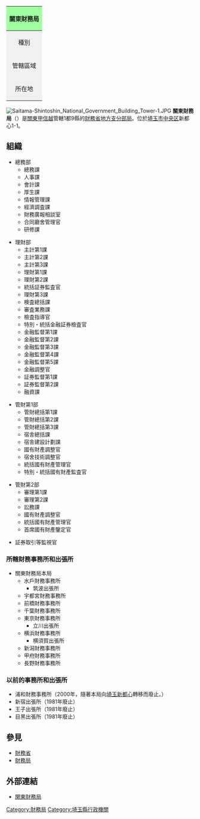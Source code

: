 {| class="infobox bordered"
! colspan="2" style="background-color: #a0ffa0;"|關東財務局
|-
| style="text-align: center; background-color: #f0f0f0;"|種別
| [[財務局|財務局]]
|-
| style="text-align: center; background-color: #f0f0f0;"|管轄區域
| [[茨城縣|茨城縣]]、[[栃木縣|栃木縣]]、[[群馬縣|群馬縣]]<br />[[埼玉縣|埼玉縣]]、[[千葉縣|千葉縣]]、[[東京都|東京都]]<br />[[神奈川縣|神奈川縣]]、[[新潟縣|新潟縣]]、[[山梨縣|山梨縣]]<br />[[長野縣|長野縣]]
|-
| style="text-align: center; background-color: #f0f0f0;"|所在地
| [[埼玉市|埼玉市]][[中央区_(埼玉市)|中央区]]新都心1-1<br />埼玉市新都心合同廳舍1号館
|}
[[File:Saitama-Shintoshin_National_Government_Building_Tower-1.JPG|thumb]]
'''關東財務局'''（{{jpn|j=関東財務局|hg=かんとうざいむきょく}}）是[[关东地方|關東]][[甲信越|甲信越]]管轄1都9縣的[[財務省|財務省]][[地方支分部局|地方支分部局]]。位於[[埼玉市|埼玉市]][[中央区_(埼玉市)|中央区]]新都心1-1。

==組織==
*總務部
**總務課
**人事課
**會計課
**厚生課
**情報管理課
**經濟調査課
**財務廣報相談室
**合同廳舍管理官
**研修課

*理財部
**主計第1課
**主計第2課
**主計第3課
**理財第1課
**理財第2課
**統括証券監査官
**理財第3課
**検査總括課
**審査業務課
**檢査指導官
**特別・統括金融証券檢査官
**金融監督第1課
**金融監督第2課
**金融監督第3課
**金融監督第4課
**金融監督第5課
**金融調整官
**証券監督第1課
**証券監督第2課
**融資課

*管財第1部
**管財總括第1課
**管財總括第2課
**管財總括第3課
**宿舎總括課
**宿舎建設計劃課
**國有財產調整官
**宿舍技術調整官
**統括國有財產管理官
**特別・統括國有財產監査官

*管財第2部
**審理第1課
**審理第2課
**訟務課
**國有財產調整官
**統括國有財產管理官
**首席國有財產鑒定官

*証券取引等監視官

=== 所轄財務事務所和出張所 ===
*關東財務局本局
**水戶財務事務所
***筑波出張所
**宇都宮財務事務所
**前橋財務事務所
**千葉財務事務所
**東京財務事務所
***立川出張所
**横浜財務事務所
***横須賀出張所
**新潟財務事務所
**甲府財務事務所
**長野財務事務所

===以前的事務所和出張所===
*浦和財務事務所（2000年，隨著本局向[[埼玉新都心|埼玉新都心]]轉移而廢止。）
*新宿出張所（1981年廢止）
*王子出張所（1981年廢止）
*目黑出張所（1981年廢止）

== 參見==
* [[財務省|財務省]]
* [[財務局|財務局]]

== 外部連結 ==
* [http://kantou.mof.go.jp/ 関東財務局]

{{Gov-stub}}
[[Category:財務局|Category:財務局]]
[[Category:埼玉縣行政機關|Category:埼玉縣行政機關]]